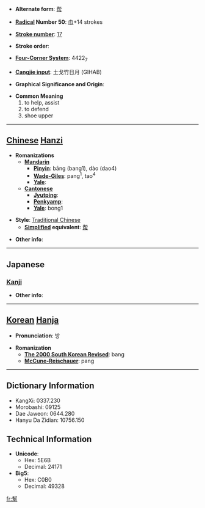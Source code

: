 * '''Alternate form''': [[帮]]

* '''[[Wiktionary:Chinese radical index| Radical]] Number 50''': [[Wiktionary:Chinese radical index 巾|巾]]+14 strokes

* '''[[Wiktionary:Chinese total strokes index|Stroke number]]''': [[Wiktionary:Chinese total strokes index 17|17]]

* '''Stroke order''': 

* '''[[Wiktionary:Chinese four corner index|Four-Corner System]]''': 4422<sub>7</sub>

* '''[[Wiktionary:Chinese Cangjie index|Cangjie input]]''': 土戈竹日月 (GIHAB)

* '''Graphical Significance and Origin''': 

* '''Common Meaning'''
*#to help, assist
*# to defend
*# shoe upper


----

== [[Chinese]] [[Hanzi]] ==

* '''Romanizations'''
** '''[[Mandarin]]'''
*** '''[[Pinyin]]''': bāng (bang1), dào (dao4)
*** '''[[Wade-Giles]]''': pang<sup>1</sup>, tao<sup>4</sup>
*** '''[[Yale]]''': 
** '''[[Cantonese]]'''
*** '''[[Jyutping]]''':
*** '''[[Penkyamp]]''': 
*** '''[[Yale]]''': bong1

* '''Style''': [[Traditional Chinese]] 
** '''[[Simplified Chinese|Simplified]] equivalent''': [[帮]]

* '''Other info''': 

----

==Japanese==
===[[Kanji]]===
{{kanji|on readings=[[ほう]] (hō)|kun readings=[[たすける]] (tasukeru)}}

* '''Other info''':  

----

== [[Korean]] [[Hanja]] ==

* '''Pronunciation''': 방

* '''Romanization'''
** '''[[The 2000 South Korean Revised Romanization|The 2000 South Korean Revised]]''': bang
** '''[[McCune-Reischauer]]''': pang

----

== Dictionary Information ==

* KangXi: 0337.230
* Morobashi: 09125
* Dae Jaweon: 0644.280
* Hanyu Da Zidian: 10756.150

== Technical Information ==

* '''Unicode''':
** Hex: 5E6B
** Decimal: 24171
* '''Big5''':
** Hex: C0B0
** Decimal: 49328

[[fr:幫]]